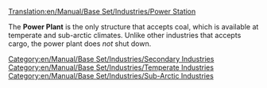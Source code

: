 [[Translation:en/Manual/Base Set/Industries/Power Station]]

{{en/Manual/Base Set/Industries/Industries|image=en/Manual/Base Set/Industries/Powerstation.png
|name=Power Station
|climates=[[en/Manual/Climates#temperate|Temperate]], [[en/Manual/Climates#sub-arctic|Sub-arctic]]
|accepts=[[en/Manual/Base Set/Cargos/Coal]]
|produces=Nothing
|notes=Not present in [[en/Manual/Climates#sub-tropical|Sub-tropical]] or [[en/Manual/Climates#toyland|Toyland]]
}}

The '''Power Plant''' is the only structure that accepts coal, which is available at temperate and sub-arctic climates.  Unlike other industries that accepts cargo, the power plant does ''not'' shut down.

{{en/Manual/Base Set/Industries/Navbox Industries}}

[[Category:en/Manual/Base Set/Industries/Secondary Industries]]
[[Category:en/Manual/Base Set/Industries/Temperate Industries]]
[[Category:en/Manual/Base Set/Industries/Sub-Arctic Industries]]